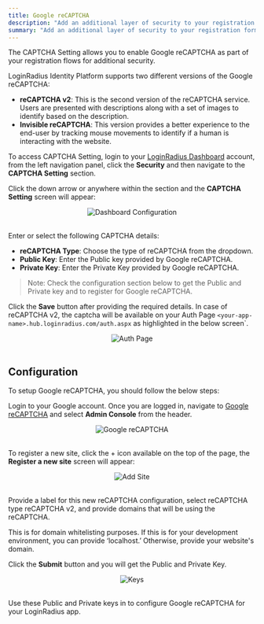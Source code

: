 ```yaml
---
title: Google reCAPTCHA
description: "Add an additional layer of security to your registration form by configuring your own reCAPTCHA. reCAPTCHA requires confirmation with a checkbox that the person registering is not a bot."
summary: "Add an additional layer of security to your registration form by configuring your own reCAPTCHA. reCAPTCHA requires confirmation with a checkbox that the person registering is not a bot."
---
```




The CAPTCHA Setting allows you to enable Google reCAPTCHA as part of your registration flows for additional security.

LoginRadius Identity Platform supports two different versions of the Google reCAPTCHA:

- **reCAPTCHA v2**: This is the second version of the reCAPTCHA service. Users are presented with descriptions along with a set of images to identify based on the description.
- **Invisible reCAPTCHA**: This version provides a better experience to the end-user by tracking mouse movements to identify if a human is interacting with the website.

To access CAPTCHA Setting, login to your [LoginRadius Dashboard](https://dashboard.loginradius.com/dashboard) account, from the left navigation panel, click the **Security** and then navigate to the **CAPTCHA Setting** section. 

Click the down arrow or anywhere within the section and the **CAPTCHA Setting** screen will appear:


<div style="text-align:center">
  <img src="../assets/security/recaptcha/captcha-setting.png" alt="Dashboard Configuration" />
</div>
<br/>

Enter or select the following CAPTCHA details:

- **reCAPTCHA Type**: Choose the type of reCAPTCHA from the dropdown.
- **Public Key**: Enter the Public key provided by Google reCAPTCHA.
- **Private Key**: Enter the Private Key provided by Google reCAPTCHA.

> Note: Check the configuration section below  to get the Public and Private key and to register for Google reCAPTCHA.

Click the **Save** button after providing the required details. In case of reCAPTCHA v2, the captcha will be available on your Auth Page `<your-app-name>.hub.loginradius.com/auth.aspx` as highlighted in the below screen`. 

<div style="text-align:center">
  <img src="../assets/security/recaptcha/auth-captcha.png" alt="Auth Page" />
</div>
<br/>

## Configuration
To setup Google reCAPTCHA, you should follow the below steps:


Login to your Google account. Once you are logged in, navigate to [Google reCAPTCHA](https://www.google.com/recaptcha/about/) and select **Admin Console** from the header.

<div style="text-align:center">
  <img src="../assets/security/recaptcha/google-recaptcha.png" alt="Google reCAPTCHA" />
</div>
<br/>

To register a new site, click the + icon available on the top of the page, the **Register a new site** screen will appear:

<div style="text-align:center">
  <img src="../assets/security/recaptcha/add-site.png" alt="Add Site" />
</div>
<br/>

Provide a label for this new reCAPTCHA configuration, select reCAPTCHA type reCAPTCHA v2, and provide domains that will be using the reCAPTCHA. 

This is for domain whitelisting purposes. If this is for your development environment, you can provide ‘localhost.’ Otherwise, provide your website's domain.


Click the **Submit** button and you will get the Public and Private Key.

<div style="text-align:center">
  <img src="../assets/security/recaptcha/keys.png" alt="Keys" />
</div>
<br/>

Use these Public and Private keys in to configure Google reCAPTCHA for your LoginRadius app.
